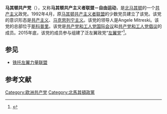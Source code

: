 {{not|马其顿共产主义者联盟}}
{{共产党}}
'''马其顿共产党'''（{{lang-mk|Комунистичка партија на Македонија}}），又称'''马其顿共产主义者联盟－自由运动'''，是[[北马其顿|北马其顿]]的一个[[共产主义|共产主义]]政党。1992年4月，原[[马其顿共产主义者联盟|马其顿共产主义者联盟]]的少数党员建立了该党。该党的意识形态是[[共产主义|共产主义]]、[[马克思列宁主义|马克思列宁主义]]。该党的领导人是Angele Mitreski。该党的总部位于[[斯科普里|斯科普里]]。该党是[[共产党和工人党国际会议|共产党和工人党国际会议]]和[[共产党和工人党倡议|共产党和工人党倡议]]的成员。2015年底，该党的成员参与组建了泛左翼政党“[[左翼党_(北马其顿)|左翼党]]”<ref>{{Cite web |url=http://levica.mk/2015/10/20/pres-levica/ |title=Покана за прес – Формирање на „ЛЕВИЦА“ |accessdate=2020-05-14 |archive-date=2020-07-17 |archive-url=https://web.archive.org/web/20200717134943/https://levica.mk/2015/10/20/pres-levica/ |dead-url=no }}</ref>。

==参见==
*[[铁托左翼力量联盟|铁托左翼力量联盟]]

==参考文献==
{{reflist}}

{{欧洲的共产党}}

[[Category:欧洲共产党|Category:欧洲共产党]]
[[Category:北馬其頓政黨|Category:北馬其頓政黨]]